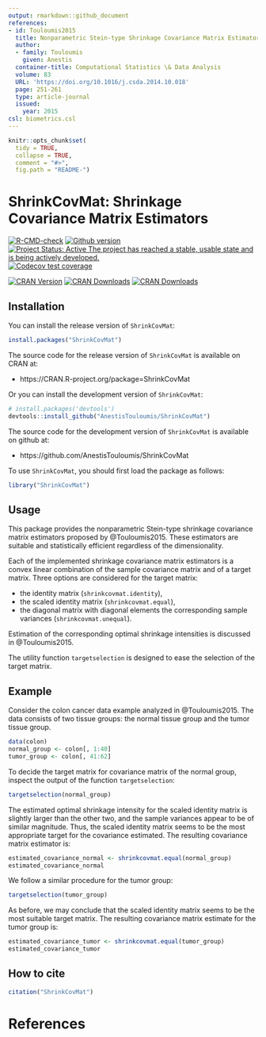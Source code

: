 ```yaml
---
output: rmarkdown::github_document
references:
- id: Touloumis2015
  title: Nonparametric Stein-type Shrinkage Covariance Matrix Estimators in High-Dimensional Settings
  author:
  - family: Touloumis
    given: Anestis
  container-title: Computational Statistics \& Data Analysis
  volume: 83
  URL: 'https://doi.org/10.1016/j.csda.2014.10.018'
  page: 251-261
  type: article-journal
  issued:
    year: 2015
csl: biometrics.csl    
---
```



<!-- README.md is generated from README.Rmd. Please edit that file -->

```r
knitr::opts_chunk$set(
  tidy = TRUE,
  collapse = TRUE,
  comment = "#>",
  fig.path = "README-")
```

# ShrinkCovMat: Shrinkage Covariance Matrix Estimators

[![R-CMD-check](https://github.com/AnestisTouloumis/ShrinkCovMat/workflows/R-CMD-check/badge.svg)](https://github.com/AnestisTouloumis/ShrinkCovMat/actions)
[![Github version](`r paste0("https://img.shields.io/badge/GitHub%20-", as.vector(read.dcf('DESCRIPTION')[, 'Version']),"-green.svg")`)]("commits/master")
[![Project Status: Active The project has reached a stable, usable state and is being actively developed.](http://www.repostatus.org/badges/latest/active.svg)](http://www.repostatus.org/#active) 
[![Codecov test coverage](https://codecov.io/gh/AnestisTouloumis/ShrinkCovMat/branch/master/graph/badge.svg)](https://codecov.io/gh/AnestisTouloumis/ShrinkCovMat?branch=master)

[![CRAN Version](https://www.r-pkg.org/badges/version/ShrinkCovMat?color=blue)](https://CRAN.R-project.org/package=ShrinkCovMat)
[![CRAN Downloads](https://cranlogs.r-pkg.org/badges/grand-total/ShrinkCovMat?color=blue)](https://cranlogs.r-pkg.org/badges/grand-total/ShrinkCovMat)
[![CRAN Downloads](https://cranlogs.r-pkg.org/badges/ShrinkCovMat)](https://CRAN.R-project.org/package=ShrinkCovMat)


## Installation

You can install the release version of `ShrinkCovMat`:

```r
install.packages("ShrinkCovMat")
```

The source code for the release version of `ShrinkCovMat` is available on CRAN at:

- https://CRAN.R-project.org/package=ShrinkCovMat

Or you can install the development version of `ShrinkCovMat`:

```r
# install.packages('devtools')
devtools::install_github("AnestisTouloumis/ShrinkCovMat")
```

The source code for the development version of `ShrinkCovMat` is available on github at:

- https://github.com/AnestisTouloumis/ShrinkCovMat

To use `ShrinkCovMat`, you should first load the package as follows:

```r
library("ShrinkCovMat")
```

## Usage

This package provides the nonparametric Stein-type shrinkage covariance matrix estimators proposed by @Touloumis2015. These estimators are suitable and statistically efficient regardless of the dimensionality.

Each of the implemented shrinkage covariance matrix estimators is a convex linear combination of the sample covariance matrix and of a target matrix. Three options are considered for the target matrix: 

- the identity matrix (`shrinkcovmat.identity`),
- the scaled identity matrix (`shrinkcovmat.equal`),
- the diagonal matrix with diagonal elements the corresponding sample variances (`shrinkcovmat.unequal`).

Estimation of the corresponding optimal shrinkage intensities is discussed in @Touloumis2015.

The utility function `targetselection` is designed to ease the selection of the target matrix.

## Example
Consider the colon cancer data example analyzed in @Touloumis2015. The data consists of two tissue groups: the normal tissue group and the tumor tissue group.
```r
data(colon)
normal_group <- colon[, 1:40]
tumor_group <- colon[, 41:62]
```
To decide the target matrix for covariance matrix of the normal group, inspect the output of the function `targetselection`:
```r
targetselection(normal_group)
```
The estimated optimal shrinkage intensity for the scaled identity matrix is slightly larger than the other two, and the sample variances appear to be of similar magnitude. Thus, the scaled identity matrix seems to be the most appropriate target for the covariance estimated. The resulting covariance matrix estimator is:
```r
estimated_covariance_normal <- shrinkcovmat.equal(normal_group)
estimated_covariance_normal
```
We follow a similar procedure for the tumor group: 
```r
targetselection(tumor_group)
```
As before, we may conclude that the scaled identity matrix seems to be the most suitable target matrix. The resulting covariance matrix estimate for the tumor group is:
```r
estimated_covariance_tumor <- shrinkcovmat.equal(tumor_group)
estimated_covariance_tumor
```


## How to cite
```r
citation("ShrinkCovMat")
```

# References

